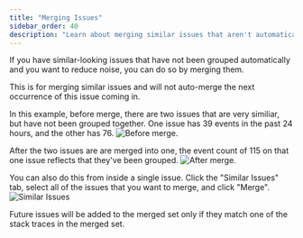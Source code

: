 ```yaml
---
title: "Merging Issues"
sidebar_order: 40
description: "Learn about merging similar issues that aren't automatically grouped."
---
```


If you have similar-looking issues that have not been grouped automatically and you want to reduce noise, you can do so by merging them.

This is for merging similar issues and will not auto-merge the next occurrence of this issue coming in.
<!-- what exactly what does the statement above mean? Do we mean, this won't happen if the next event doesn't have the same stack trace? See note at end.-->

In this example, before merge, there are two issues that are very similiar, but have not been grouped together. One issue has 39 events in the past 24 hours, and the other has 76.
![Before merge.](before-merge.png)

After the two issues are are merged into one, the event count of 115 on that one issue reflects that they've been grouped.
![After merge.](after-merge.png)

You can also do this from inside a single issue. Click the "Similar Issues" tab, select all of the issues that you want to merge, and click "Merge".
![Similar Issues](similar-issues.png)

<Alert level="info">

Future issues will be added to the merged set only if they match one of the stack traces in the merged set.

</Alert>
